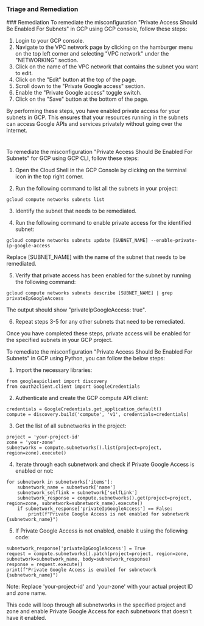 
### Triage and Remediation
<Tabs>
<Tab title='Remediation'>
### Remediation

<AccordionGroup>
<Accordion title='Using Console' defaultOpen='true'>
To remediate the misconfiguration "Private Access Should Be Enabled For Subnets" in GCP using GCP console, follow these steps:

1. Login to your GCP console.
2. Navigate to the VPC network page by clicking on the hamburger menu on the top left corner and selecting "VPC network" under the "NETWORKING" section.
3. Click on the name of the VPC network that contains the subnet you want to edit.
4. Click on the "Edit" button at the top of the page.
5. Scroll down to the "Private Google access" section.
6. Enable the "Private Google access" toggle switch.
7. Click on the "Save" button at the bottom of the page.

By performing these steps, you have enabled private access for your subnets in GCP. This ensures that your resources running in the subnets can access Google APIs and services privately without going over the internet.

#
</Accordion>

<Accordion title='Using CLI'>
To remediate the misconfiguration "Private Access Should Be Enabled For Subnets" for GCP using GCP CLI, follow these steps:

1. Open the Cloud Shell in the GCP Console by clicking on the terminal icon in the top right corner.

2. Run the following command to list all the subnets in your project:

```
gcloud compute networks subnets list
```

3. Identify the subnet that needs to be remediated.

4. Run the following command to enable private access for the identified subnet:

```
gcloud compute networks subnets update [SUBNET_NAME] --enable-private-ip-google-access
```

Replace [SUBNET_NAME] with the name of the subnet that needs to be remediated.

5. Verify that private access has been enabled for the subnet by running the following command:

```
gcloud compute networks subnets describe [SUBNET_NAME] | grep privateIpGoogleAccess
```

The output should show "privateIpGoogleAccess: true".

6. Repeat steps 3-5 for any other subnets that need to be remediated.

Once you have completed these steps, private access will be enabled for the specified subnets in your GCP project.
</Accordion>

<Accordion title='Using Python'>
To remediate the misconfiguration "Private Access Should Be Enabled For Subnets" in GCP using Python, you can follow the below steps:

1. Import the necessary libraries:

```
from googleapiclient import discovery
from oauth2client.client import GoogleCredentials
```

2. Authenticate and create the GCP compute API client:

```
credentials = GoogleCredentials.get_application_default()
compute = discovery.build('compute', 'v1', credentials=credentials)
```

3. Get the list of all subnetworks in the project:

```
project = 'your-project-id'
zone = 'your-zone'
subnetworks = compute.subnetworks().list(project=project, region=zone).execute()
```

4. Iterate through each subnetwork and check if Private Google Access is enabled or not:

```
for subnetwork in subnetworks['items']:
    subnetwork_name = subnetwork['name']
    subnetwork_selflink = subnetwork['selfLink']
    subnetwork_response = compute.subnetworks().get(project=project, region=zone, subnetwork=subnetwork_name).execute()
    if subnetwork_response['privateIpGoogleAccess'] == False:
        print(f"Private Google Access is not enabled for subnetwork {subnetwork_name}")
```

5. If Private Google Access is not enabled, enable it using the following code:

```
subnetwork_response['privateIpGoogleAccess'] = True
request = compute.subnetworks().patch(project=project, region=zone, subnetwork=subnetwork_name, body=subnetwork_response)
response = request.execute()
print(f"Private Google Access is enabled for subnetwork {subnetwork_name}")
```

Note: Replace 'your-project-id' and 'your-zone' with your actual project ID and zone name.

This code will loop through all subnetworks in the specified project and zone and enable Private Google Access for each subnetwork that doesn't have it enabled.
</Accordion>

</AccordionGroup>
</Tab>
</Tabs>
